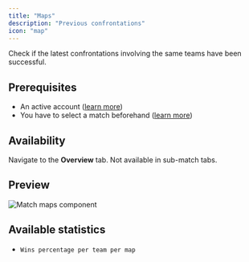 ```yaml
---
title: "Maps"
description: "Previous confrontations"
icon: "map"
---
```


Check if the latest confrontations involving the same teams have been successful.

## Prerequisites

- An active account ([learn more](/get-started/setup))
- You have to select a match beforehand ([learn more](/core/match/root))

## Availability

Navigate to the **Overview** tab. Not available in sub-match tabs.

## Preview

<Frame>
    <img
        src="./images/maps/component.png"
        alt="Match maps component"
    />
</Frame>

## Available statistics

- `Wins percentage per team per map`
